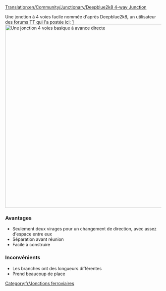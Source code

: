 [[Translation:en/Community/Junctionary/Deepblue2k8 4-way Junction]]

{{fr/Menu de Croisements}}

Une jonction à 4 voies facile nommée d'après Deepblue2k8, un utilisateur des forums TT qui l'a postée ici: [http://www.tt-forums.net/viewtopic.php?p=726035#p726035]
[[File:en/Deepblue2k8 4-way junction.png|none|thumb|590px|Une jonction 4 voies basique à avance directe]]

===Avantages===
* Seulement deux virages pour un changement de direction, avec assez d'espace entre eux
* Séparation avant réunion
* Facile à construire

===Inconvénients===
* Les branches ont des longueurs différentes
* Prend beaucoup de place

[[Category:fr/Jonctions ferroviaires]]